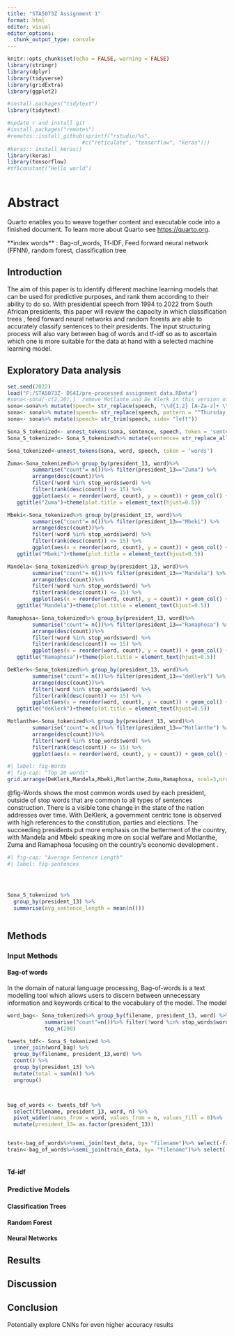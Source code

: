```yaml
---
title: "STA5073Z Assignment 1"
format: html
editor: visual
editor_options: 
  chunk_output_type: console
---
```


```r
knitr::opts_chunk$set(echo = FALSE, warning = FALSE)
library(stringr)
library(dplyr)
library(tidyverse)
library(gridExtra)
library(ggplot2)

#install.packages("tidytext")
library(tidytext)

#update r and install git
#install.packages("remotes")
#remotes::install_github(sprintf("rstudio/%s",
                        #c("reticulate", "tensorflow", "keras")))
#keras:: install_keras()
library(keras)
library(tensorflow)
#tf$constant("Hello world")



```

# Abstract

Quarto enables you to weave together content and executable code into a finished document. To learn more about Quarto see <https://quarto.org>.

\*\*index words\*\* : Bag-of_words, Tf-IDF, Feed forward neural network (FFNN), random forest, classification tree

## Introduction

The aim of this paper is to identify different machine learning models that can be used for predictive purposes, and rank them according to their ability to do so. With presidential speech from 1994 to 2022 from South African presidents, this paper will review the capacity in which classification trees , feed forward neural networks and random forests are able to accurately classify sentences to their presidents. The input structuring process will also vary between bag of words and tf-idf so as to ascertain which one is more suitable for the data at hand with a selected machine learning model.

## Exploratory Data analysis

```r

set.seed(2022)
load("F:/STA5073Z- DS4I/pre-processed assignment data.RData")
#sona<-sona[-c(2,20),]  remove Motlante and De Klerk in this version of data split
sona<-sona%>% mutate(speech= str_replace(speech, "\\d{1,2} [A-Za-z]+ \\d{4}", "")) # Remove dates at the start of the speech
sona<- sona%>% mutate(speech= str_replace(speech, pattern = "^Thursday, ", replacement = ""))# remove dates on 2 remaining Ramaphosa speeches 
sona<- sona%>% mutate(speech= str_trim(speech, side= "left"))

Sona_S_tokenized<- unnest_tokens(sona, sentence, speech, token = 'sentences') 
Sona_S_tokenized<- Sona_S_tokenized%>% mutate(sentence= str_replace_all(sentence, "[[:punct:]]", ""))


```

```r

Sona_tokenized<-unnest_tokens(sona, word, speech, token = 'words') 

Zuma<-Sona_tokenized%>% group_by(president_13, word)%>% 
        summarise("count"= n())%>% filter(president_13=="Zuma") %>%
        arrange(desc(count))%>%
        filter(!word %in% stop_words$word) %>%
        filter(rank(desc(count)) <= 15) %>%
        ggplot(aes(x = reorder(word, count), y = count)) + geom_col() + coord_flip() + xlab('Top 20 words used')+
   ggtitle("Zuma")+theme(plot.title = element_text(hjust=0.5))

Mbeki<-Sona_tokenized%>% group_by(president_13, word)%>% 
        summarise("count"= n())%>% filter(president_13=="Mbeki") %>%
        arrange(desc(count))%>%
        filter(!word %in% stop_words$word) %>%
        filter(rank(desc(count)) <= 15) %>%
        ggplot(aes(x = reorder(word, count), y = count)) + geom_col() + coord_flip() + xlab('Top 20 words used')+
   ggtitle("Mbeki")+theme(plot.title = element_text(hjust=0.5))

Mandela<-Sona_tokenized%>% group_by(president_13, word)%>% 
        summarise("count"= n())%>% filter(president_13=="Mandela") %>%
        arrange(desc(count))%>%
        filter(!word %in% stop_words$word) %>%
        filter(rank(desc(count)) <= 15) %>%
        ggplot(aes(x = reorder(word, count), y = count)) + geom_col() + coord_flip() + xlab('Top 20 words used')+
   ggtitle("Mandela")+theme(plot.title = element_text(hjust=0.5))

Ramaphosa<-Sona_tokenized%>% group_by(president_13, word)%>% 
        summarise("count"= n())%>% filter(president_13=="Ramaphosa") %>%
        arrange(desc(count))%>%
        filter(!word %in% stop_words$word) %>%
        filter(rank(desc(count)) <= 15) %>%
        ggplot(aes(x = reorder(word, count), y = count)) + geom_col() + coord_flip() + xlab('Top 20 words used')+
   ggtitle("Ramaphosa")+theme(plot.title = element_text(hjust=0.5))

DeKlerk<-Sona_tokenized%>% group_by(president_13, word)%>% 
        summarise("count"= n())%>% filter(president_13=="deKlerk") %>%
        arrange(desc(count))%>%
        filter(!word %in% stop_words$word) %>%
        filter(rank(desc(count)) <= 15) %>%
        ggplot(aes(x = reorder(word, count), y = count)) + geom_col() + coord_flip() + xlab('Top 20 words used')+
   ggtitle("deKlerk")+theme(plot.title = element_text(hjust=0.5))

Motlanthe<-Sona_tokenized%>% group_by(president_13, word)%>% 
        summarise("count"= n())%>% filter(president_13=="Motlanthe") %>%
        arrange(desc(count))%>%
        filter(!word %in% stop_words$word) %>%
        filter(rank(desc(count)) <= 15) %>%
        ggplot(aes(x = reorder(word, count), y = count)) + geom_col() + coord_flip() + xlab('Top 20 words used') + ggtitle("Motlanthe")+theme(plot.title = element_text(hjust=0.5))

#| label: fig-Words
#| fig-cap: "Top 20 words"
grid.arrange(DeKlerk,Mandela,Mbeki,Motlanthe,Zuma,Ramaphosa, ncol=3,nrow=2)
```

@fig-Words shows the most common words used by each president, outside of stop words that are common to all types of sentences construction. There is a visible tone change in the state of the nation addresses over time. With DeKlerk, a government centric tone is observed with high references to the constitution, parties and elections. The succeeding presidents put more emphasis on the betterment of the country, with Mandela and Mbeki speaking more on social welfare and Motlanthe, Zuma and Ramaphosa focusing on the country's economic development .

```r
#| fig-cap: "Average Sentence Length"
#| label: fig-sentences




Sona_S_tokenized %>%
  group_by(president_13) %>%
  summarise(avg_sentence_length = mean(n()))



```

## Methods

### Input Methods

#### Bag-of words

In the domain of natural language processing, Bag-of-words is a text modelling tool which allows users to discern between unnecessary information and keywords critical to the vocabulary of the model. The model

```r

word_bag<- Sona_tokenized%>% group_by(filename, president_13, word) %>% 
            summarise("count"=n())%>% filter(!word %in% stop_words$word)%>%
            top_n(200)

tweets_tdf<- Sona_S_tokenized %>%
  inner_join(word_bag) %>%
  group_by(filename, president_13,word) %>%
  count() %>%  
  group_by(president_13) %>%
  mutate(total = sum(n)) %>%
  ungroup()



bag_of_words <- tweets_tdf %>% 
  select(filename, president_13, word, n) %>% 
  pivot_wider(names_from = word, values_from = n, values_fill = 0)%>%
  mutate(president_13= as.factor(president_13))


test<-bag_of_words%>%semi_join(test_data, by= "filename")%>% select(-filename)
train<-bag_of_words%>%semi_join(train_data, by= "filename")%>% select(-filename)



```

#### Td-idf

### Predictive Models

#### Classification Trees

#### Random Forest

#### Neural Networks

## Results

## Discussion

## Conclusion

Potentially explore CNNs for even higher accuracy results
